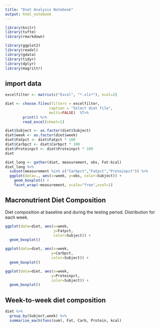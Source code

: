 ```yaml
---
title: "Diet Analysis Notebook"
output: html_notebook
---
```


```r
library(knitr)
library(tufte)
library(rmarkdown)

library(ggplot2)
library(readxl)
library(gdata)
library(tidyr)
library(dplyr)
library(magrittr)
```
## import data

```r
excelfilter <- matrix(c("Excel", "*.xls*"), ncol=2)

diet <- choose.files(filters = excelfilter,
                    caption = "Select diet file",
                    multi=FALSE)  %T>%
        print() %>%
        read_excel(sheet=1)

diet$Subject <- as.factor(diet$Subject)
diet$week <- as.factor(diet$week)
diet$Fatpct <- diet$Fatpct * 100
diet$Carbpct <- diet$Carbpct * 100
diet$Proteinpct <- diet$Proteinpct * 100
diet
```

```r
diet_long <- gather(diet, measurement, obs, Fat:kcal)
diet_long %>% 
  subset(measurement %in% c("Carbpct","Fatpct","Proteinpct")) %>%
  ggplot(data=., aes(x=week, y=obs, color=Subject)) + 
    geom_boxplot() + 
    facet_wrap(~measurement, scale="free",ncol=1)
```



## Macronutrient Diet Composition

Diet composition at baseline and during the testing period.  Distribution for each week.

```r
ggplot(data=diet, aes(x=week,
                      y=Fatpct,
                      color=Subject)) + 
  geom_boxplot()

```

```r
ggplot(data=diet, aes(x=week,
                     y=Carbpct,
                     color=Subject)) + 
  geom_boxplot()

```

```r
ggplot(data=diet, aes(x=week,
                     y=Proteinpct,
                     color=Subject)) + 
  geom_boxplot()

```

## Week-to-week diet composition

```r
diet %>% 
  group_by(Subject,week) %>%
  summarise_each(funs(sum), Fat, Carb, Protein, kcal)

```

